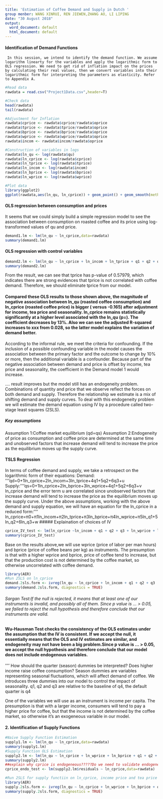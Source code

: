 ```yaml
---
title: 'Estimation of Coffee Demand and Supply in Dutch '
group menber: WANG XINRUI, REN JIEWEN,ZHANG AO, LI LIPING
date: "30 August 2018"
output:
  word_document: default
  html_document: default
---
```

#### Identification of Demand Functions
     In this session, we intend to identify the demand function. We assume logarithm linearty for the variables and apply the logarithmic form to OLS regression. We need to get rid of inflation impact on the prices by calculating their real values, then we convert variables into their logarithmic form for interpreting the parameters as elasticity. Refer to Appendix A.
```r
#Read data
rawdata = read.csv("Project1Data.csv",header=T)

#Check data
head(rawdata)
tail(rawdata)

#Adjustment for Inflation
rawdata$cprice <- rawdata$cprice/rawdata$oprice
rawdata$tprice <- rawdata$tprice/rawdata$oprice
rawdata$bprice <- rawdata$bprice/rawdata$oprice
rawdata$wprice <- rawdata$wprice/rawdata$oprice
rawdata$incom <- rawdata$incom/rawdata$oprice

#Construction of variables in logs
rawdata$ln_qu <- log(rawdata$qu)
rawdata$ln_cprice <- log(rawdata$cprice)
rawdata$ln_tprice <- log(rawdata$tprice)
rawdata$ln_incom <- log(rawdata$incom)
rawdata$ln_bprice <- log(rawdata$bprice)
rawdata$ln_wprice <- log(rawdata$wprice)

#Plot data
library(ggplot2)
ggplot(rawdata,aes(ln_qu, ln_cprice)) + geom_point() + geom_smooth(method = "lm")
```

#### OLS regression between consumption and prices
It seems that we could simply build a simple  regression model to see the association between consumption on roasted coffee and its price using log-transformed values of qu and price.

```r
demand1.lm <- lm(ln_qu ~ ln_cprice,data=rawdata)
summary(demand1.lm)
```

#### OLS regression with control variables
```r
demand2.lm <- lm(ln_qu ~ ln_cprice + ln_incom + ln_tprice + q1 + q2 + q3,data=rawdata )
summary(demand2.lm)

```
From the result, we can see that tprice has p-value of 0.57979, which indicates there are strong evidences that tprice is not correlated with coffee demand. Therefore, we should eliminate tprice from our model.

#### Compared these OLS results to those shown above, the magnitude of negative association between ln_qu (roasted coffee consumption) and ln_cprice (roasted coffee price) is bigger ( versus -0.165) after adjustment for income, tea price and seasonality. ln_cprice remains statistically significantly at a higher level associated with the ln_qu (p=). The coefficient decreases by 13%. Also we can see the adjusted R-squared increases to xxx from 0.028, so the latter model explains the variation of demand better.

According to the informal rule, we meet the criteria for confounding. If the inclusion of a possible confounding variable in the model causes the association between the primary factor and the outcome to change by 10% or more, then the additional variable is a confounder. Because part of the negative association between demand and price is offset by income, tea price and seasonality, the coefficient in the Demand model 1 would increase.

.... result improves but the model still has an endogeneity problem. Combinations of quantity and price that we observe reflect the forces on both demand and supply. Therefore the relationship we estimate is a mix of shifting demand and supply curves. To deal with this endogeneity problem we will estimate the demand equation using IV by a procedure called two-stage least squares (2SLS). 

##### Key assumptions 
Assumption 1:Coffee market equilibrium (qd=qs) 
Assumption 2:Endogeneity of price as consumption and coffee price are determined at the same time and unobserved factors that increase demand will tend to increase the price as the equilibrium moves up the supply curve. 

#### TSLS Regression
In terms of coffee demand and supply, we take a retrospect on the logarithmic form of their equations:
     Demand:
''''qd=0+1ln_cprice+2ln_incom+3ln_tprice+4q1+5q2+6q3+u
     Supply:
''''qs=0+1ln_cprice+2ln_bprice+3ln_wprice+4q1+5q2+6q3+v
ln_cprice and the error term u are correlated since unobserved factors that increase demand will tend to increase the price as the equilibrium moves up the supply curve. Under the above assumptions, working with the above demand and supply equation, we will have an equation for the ln_cprice in a reduced form:
'''' ln_cprice=π0+π1ln_incom+π2ln_tprice+π3ln_bprice+π4ln_wprice+π5ln_q1+5ln_q2+6ln_q3+w
##### Explaination of choices of IV

```r

cprice_IV_test <- lm(ln_cprice ~ln_incom + q1 + q2 + q3 + ln_wprice + ln_bprice + ln_tprice,data=rawdata )
summary(cprice_IV_test)
```
Base on the results above,we will use wprice (price of labor per man hours) and bprice (price of coffee beans per kg) as instruments. The presumption is that with a higher wprice and bprice, price of coffee tend to increase, but that the production cost is not determined by the coffee market, so otherwise uncorrelated with coffee demand.

```r
library(AER)
#Run 2SLS on ln_cprice
demand.2sls.form <- ivreg(ln_qu ~ ln_cprice + ln_incom + q1 + q2 + q3 | ln_incom + q1 + q2 + q3 + ln_wprice + ln_bprice,data=rawdata)
summary(demand.2sls.form, diagnostics = TRUE)

```
###### Sargan Test:If the null is rejected, it means that at least one of our instruments is invalid, and possibly all of them. Since p value is … > 0.05, we failed to reject the null hypothesis and therefore conclude that our instruments are valid.

#### Wu-Hausman Test checks the consistency of the OLS estimates under the assumption that the IV is consistent.  If we accept the null, it essentially means that the OLS and IV estimates are similar, and endogeneity may not have been a big problem.Since p value is … > 0.05, we accept the null hypothesis and therefore conclude that our model does not include endogenous variables.

'''' How should the quarter (season) dummies be interpreted? Does higher income raise coffee consumption? 
Season dummies are variables representing seasonal fluctuations, which will affect demand of coffee. We introduces three dummies into our model to control the impact of seasonality. q1, q2 and q3 are relative to the baseline of q4, the default quarter is q4

One of the variables we will use as an instrument is income per capita. The presumption is that with a larger income, consumers will tend to pay a higher price for coffee, but that the income is not determined by the coffee market, so otherwise it's an exogeneous variable in our model.

#### 2. Identification of Supply Functions


```r
#Naive Supply Function Estimation
supply1.lm <- lm(ln_qu ~ ln_cprice,data=rawdata)
summary(supply1.lm)
#Supply Function OLS Estimation 
supply2.lm <- lm(ln_qu ~ ln_cprice + ln_wprice + ln_bprice + q1 + q2 + q3,data=rawdata)
summary(supply2.lm)
##explain why cprice is endogeneous?????Do we need to validate endogeneity???????????
cprice_endo_test <- lm(supply2.lm$residuals ~ ln_cprice,data=rawdata)

```

```r

#Run 2SLS for supply functiin on ln_cprice, income price and tea price are used as IV
library(AER)
supply.2sls.form <- ivreg(ln_qu ~ ln_cprice + ln_wprice + ln_bprice + q1 + q2 + q3 | ln_wprice + ln_bprice + q1 + q2 + q3 + ln_incom + ln_tprice, data=rawdata)
summary(supply.2sls.form, diagnostics = TRUE)
```
